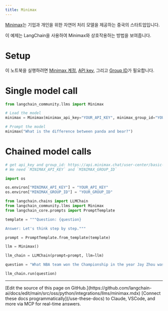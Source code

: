 ```yaml
---
title: Minimax
---
```


[Minimax](https://api.minimax.chat)는 기업과 개인을 위한 자연어 처리 모델을 제공하는 중국의 스타트업입니다.

이 예제는 LangChain을 사용하여 Minimax와 상호작용하는 방법을 보여줍니다.

# Setup

이 노트북을 실행하려면 [Minimax 계정](https://api.minimax.chat), [API key](https://api.minimax.chat/user-center/basic-information/interface-key), 그리고 [Group ID](https://api.minimax.chat/user-center/basic-information)가 필요합니다.

# Single model call

```python
from langchain_community.llms import Minimax
```

```python
# Load the model
minimax = Minimax(minimax_api_key="YOUR_API_KEY", minimax_group_id="YOUR_GROUP_ID")
```

```python
# Prompt the model
minimax("What is the difference between panda and bear?")
```

# Chained model calls

```python
# get api_key and group_id: https://api.minimax.chat/user-center/basic-information
# We need `MINIMAX_API_KEY` and `MINIMAX_GROUP_ID`

import os

os.environ["MINIMAX_API_KEY"] = "YOUR_API_KEY"
os.environ["MINIMAX_GROUP_ID"] = "YOUR_GROUP_ID"
```

```python
from langchain.chains import LLMChain
from langchain_community.llms import Minimax
from langchain_core.prompts import PromptTemplate
```

```python
template = """Question: {question}

Answer: Let's think step by step."""

prompt = PromptTemplate.from_template(template)
```

```python
llm = Minimax()
```

```python
llm_chain = LLMChain(prompt=prompt, llm=llm)
```

```python
question = "What NBA team won the Championship in the year Jay Zhou was born?"

llm_chain.run(question)
```

---

<Callout icon="pen-to-square" iconType="regular">
    [Edit the source of this page on GitHub.](https://github.com/langchain-ai/docs/edit/main/src/oss/python/integrations/llms/minimax.mdx)
</Callout>
<Tip icon="terminal" iconType="regular">
    [Connect these docs programmatically](/use-these-docs) to Claude, VSCode, and more via MCP for    real-time answers.
</Tip>

